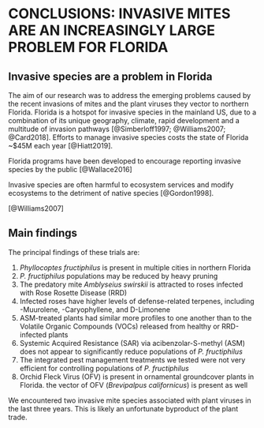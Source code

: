 # CONCLUSIONS: INVASIVE MITES ARE AN INCREASINGLY LARGE PROBLEM FOR FLORIDA
## Invasive species are a problem in Florida

The aim of our research was to address the emerging problems caused by the recent invasions of mites and the plant viruses they vector to northern Florida. Florida is a hotspot for invasive species in the mainland US, due to a combination of its unique geography, climate, rapid development and a multitude of invasion pathways [@Simberloff1997; @Williams2007; @Card2018]. Efforts to manage invasive species costs the state of Florida ~$45M each year [@Hiatt2019].



Florida programs have been developed to encourage reporting invasive species by the public [@Wallace2016]

Invasive species are often harmful to ecosystem services and modify ecosystems to the detriment of native species [@Gordon1998].


[@Williams2007]


## Main findings

The principal findings of these trials are: 

1. *Phyllocoptes fructiphilus* is present in multiple cities in northern Florida
1. *P. fructiphilus* populations may be reduced by heavy pruning
1. The predatory mite *Amblyseius swirskii* is attracted to roses infected with Rose Rosette Disease (RRD)
1. Infected roses have higher levels of defense-related terpenes, including \textgamma-Muurolene, \textbeta-Caryophyllene, and D-Limonene
1. ASM-treated plants had similar more profiles to one another than to the Volatile Organic Compounds (VOCs) released from healthy or RRD-infected plants
1. Systemic Acquired Resistance (SAR) via acibenzolar-S-methyl (ASM) does not appear to significantly reduce populations of *P. fructiphilus*
1. The integrated pest management treatments we tested were not very efficient for controlling populations of *P. fructiphilus*
1. Orchid Fleck Virus (OFV) is present in ornamental groundcover plants in Florida. the vector of OFV (*Brevipalpus californicus*) is present as well


We encountered two invasive mite species associated with plant viruses in the last three years. This is likely an unfortunate byproduct of the plant trade.